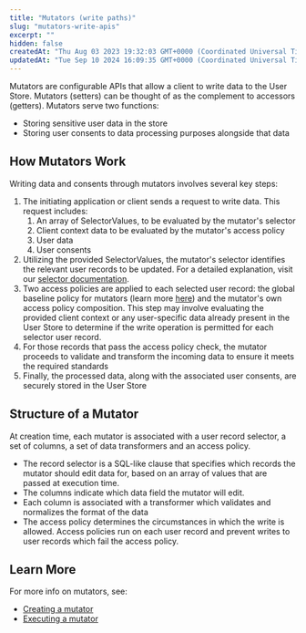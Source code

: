 ```yaml
---
title: "Mutators (write paths)"
slug: "mutators-write-apis"
excerpt: ""
hidden: false
createdAt: "Thu Aug 03 2023 19:32:03 GMT+0000 (Coordinated Universal Time)"
updatedAt: "Tue Sep 10 2024 16:09:35 GMT+0000 (Coordinated Universal Time)"
---
```

Mutators are configurable APIs that allow a client to write data to the User Store. Mutators (setters) can be thought of as the complement to <Glossary>accessor</Glossary>s (getters). Mutators serve two functions: 

- Storing sensitive user data in the store
- Storing user <Glossary>consent</Glossary>s to data processing <Glossary>purpose</Glossary>s alongside that data

## How Mutators Work

Writing data and consents through mutators involves several key steps:

1. The initiating application or client sends a request to write data. This request includes: 
   1. An array of <Glossary>SelectorValues</Glossary>, to be evaluated by the mutator's <Glossary>selector</Glossary> 
   2. Client context data to be evaluated by the mutator's <Glossary>access policy</Glossary>
   3. User data 
   4. User consents
2. Utilizing the provided <Glossary>SelectorValues</Glossary>, the mutator's selector identifies the relevant user records to be updated. For a detailed explanation, visit our [selector documentation](/docs/selectors).
3. Two access policies are applied to each selected user record: the global baseline policy for mutators (learn more [here](/docs/apply-global-protection-policies)) and the mutator's own <Glossary>access policy</Glossary> composition. This step may involve evaluating the provided client context or any user-specific data already present in the User Store to determine if the write operation is permitted for each selector user record. 
4. For those records that pass the access policy check, the mutator proceeds to validate and transform the incoming data to ensure it meets the required standards
5. Finally, the processed data, along with the associated user consents, are securely stored in the User Store

## Structure of a Mutator

At creation time, each mutator is associated with a user record <Glossary>selector</Glossary>, a set of <Glossary>column</Glossary>s, a set of <Glossary>data transformer</Glossary>s and an <Glossary>access policy</Glossary>.

- The record selector is a SQL-like clause that specifies which records the mutator should edit data for, based on an array of values that are passed at execution time.
- The columns indicate which data field the mutator will edit.
- Each column is associated with a transformer which validates and normalizes the format of the data
- The access policy determines the circumstances in which the write is allowed. Access policies run on each user record and prevent writes to user records which fail the access policy.

## Learn More

For more info on mutators, see:

- [Creating a mutator](/docs/create-a-mutator)
- [Executing a mutator](/docs/execute-a-mutator)
